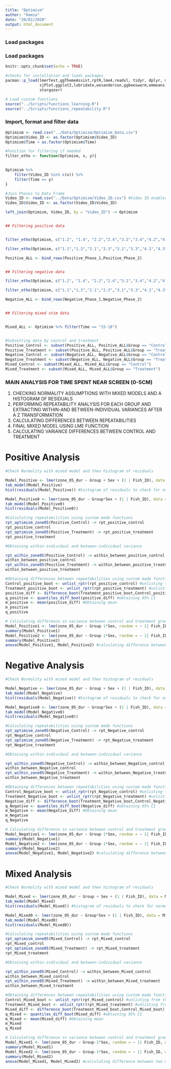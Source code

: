 ```yaml
---
title: "Optimism"
author: "Hamza"
date: "20/02/2020"
output: html_document
---
```


### Load packages

### Load packages
```r
knitr::opts_chunk$set(echo = TRUE)

#checks for installation and loads packages
pacman::p_load(lmerTest,ggThemeAssist,rptR,lme4,readxl, tidyr, dplyr, magrittr, lubridate, stringr, purrr,
               sjPlot,ggplot2,lubridate,wesanderson,ggbeeswarm,emmeans,patchwork,viridis,nlme,Rmisc,ggpubr,
               stargazer)

# Load custom functions
source("../Scripts/functions_learning.R")
source("../Scripts/functions_repeatability.R")

```

### Import, format and filter data

```r
Optimism <- read.csv("../Data/Optimism/Optimism_Data.csv")
Optimism$Video_ID <- as.factor(Optimism$Video_ID)
Optimism$Time < as.factor(Optimism$Time)

#Function for filtering if needed
filter_etho <- function(Optimism, x, y){

  
Optimism %>% 
    filter(Video_ID %in% c(x)) %>%
    filter(Time == y)
}

#Join Phases to Data Frame
Video_ID <- read.csv("../Data/Optimism/Video_ID.csv") #Video ID enables us to filter positive and negative data
Video_ID$Video_ID <- as.factor(Video_ID$Video_ID)

left_join(Optimism, Video_ID, by = "Video_ID") -> Optimism


## Filtering positive data


filter_etho(Optimism, c("1.2", "1.4", "2.2","2.4","3.2","3.4","4.2","4.4"), ("3-6")) -> Positive_Phase_1

filter_etho(Optimism, c("1.1","1.3","2.1","2.3","3.1","3.3","4.1","4.3"), ("9-12")) -> Positive_Phase_2

Positive_ALL <- bind_rows(Positive_Phase_1,Positive_Phase_2)


## Filtering negative data

filter_etho(Optimism, c("1.2", "1.4", "2.2","2.4","3.2","3.4","4.2","4.4"), ("9-12")) -> Negative_Phase_2

filter_etho(Optimism, c("1.1","1.3","2.1","2.3","3.1","3.3","4.1","4.3"), ("3-6")) -> Negative_Phase_1

Negative_ALL <- bind_rows(Negative_Phase_1,Negative_Phase_2)


## Filtering mixed stim data


Mixed_ALL <- Optimism %>% filter(Time == "15-18")


#Subsetting data by control and treatment
Positive_Control <- subset(Positive_ALL, Positive_ALL$Group == "Control") 
Positive_Treatment <- subset(Positive_ALL, Positive_ALL$Group == "Treatment") 
Negative_Control <- subset(Negative_ALL, Negative_ALL$Group == "Control") 
Negative_Treatment <- subset(Negative_ALL, Negative_ALL$Group == "Treatment") 
Mixed_Control <- subset(Mixed_ALL, Mixed_ALL$Group == "Control") 
Mixed_Treatment <- subset(Mixed_ALL, Mixed_ALL$Group == "Treatment") 
```

### MAIN ANALYSIS FOR TIME SPENT NEAR SCREEN (0-5CM)
1) CHECKING NORMALITY ASSUMPTIONS WITH MIXED MODELS AND A HISTOGRAM OF RESIDUALS
2) PERFORMING REPEATABILITY ANALYSIS FOR EACH GROUP AND EXTRACTING WITHIN-AND BETWEEN-INDIVIDUAL VARIANCES AFTER A Z TRANSFORMATION
3) CALCULATING DIFFERENCES BETWEEN REPEATABILITIES
4) FINAL MIXED MODEL USING LME FUNCTION
5) CALCULATING VARIANCE DIFFERENCES BETWEEN CONTROL AND TREATMENT

# Positive Analysis

```r
#Check Normality with mixed model and then histogram of residuals

Model_Positive <- lmer(zone_05_dur ~ Group + Sex + (1 | Fish_ID), data = Positive_ALL) #mixed model
tab_model(Model_Positive)
hist(residuals(Model_Positive)) #histogram of residuals to check for normal distribution 

Model_Positive0 <- lmer(zone_05_dur ~ Group*Sex + (1 | Fish_ID), data = Positive_ALL) #mixed model, interaction added
tab_model(Model_Positive0)
hist(residuals(Model_Positive0))

#Calculating repeatabilities using custom made functions
rpt_optimism_zone05(Positive_Control) -> rpt_positive_control
rpt_positive_control
rpt_optimism_zone05(Positive_Treatment) -> rpt_positive_treatment
rpt_positive_treatment

#Obtaining within-individual and between-individual variance 

rpt_within_zone05(Positive_Control) -> within_between_positive_control
within_between_positive_control
rpt_within_zone05(Positive_Treatment) -> within_between_positive_treatment
within_between_positive_treatment

#Obtaining differences between repeatabilities using custom made functions
Control_positive_boot <- unlist_rptr(rpt_positive_control) #unlisting from the short tanks
Treatment_positive_boot <- unlist_rptr(rpt_positive_treatment) #unlisting from the tall tanks
positive_diff <- difference_boot(Treatment_positive_boot,Control_positive_boot) #calculating the difference
q_positive <- quantiles_diff_boot(positive_diff) #obtaining 95% CI
m_positive <- mean(positive_diff) #Obtaining mean
m_positive
q_positive

# Calculating difference in variance between control and treatment groups
Model_Positive1 <- lme(zone_05_dur ~ Group-1*Sex, random = ~ 1| Fish_ID, data = Positive_ALL, na.action=na.exclude) #mixed model without variance structure
summary(Model_Positive1)
Model_Positive2 <- lme(zone_05_dur ~ Group-1*Sex, random = ~ 1| Fish_ID, weights = varIdent(form=~1|Group), data = Positive_ALL, na.action=na.exclude) #mixed model with variance structure varIdent
summary(Model_Positive2)
anova(Model_Positive1, Model_Positive2) #calculating difference between two models to find difference in variance

```


# Negative Analysis

```r
#Check Normality with mixed model and then histogram of residuals

Model_Negative <- lmer(zone_05_dur ~ Group + Sex + (1 | Fish_ID), data = Negative_ALL) #mixed model
tab_model(Model_Negative)
hist(residuals(Model_Negative)) #histogram of residuals to check for normal distribution 

Model_Negative0 <- lmer(zone_05_dur ~ Group*Sex + (1 | Fish_ID), data = Negative_ALL) #mixed model, interaction added
tab_model(Model_Negative0)
hist(residuals(Model_Negative0))

#Calculating repeatabilities using custom made functions
rpt_optimism_zone05(Negative_Control) -> rpt_Negative_control
rpt_Negative_control
rpt_optimism_zone05(Negative_Treatment) -> rpt_Negative_treatment
rpt_Negative_treatment

#Obtaining within-individual and between-individual variance 

rpt_within_zone05(Negative_Control) -> within_between_Negative_control
within_between_Negative_control
rpt_within_zone05(Negative_Treatment) -> within_between_Negative_treatment
within_between_Negative_treatment

#Obtaining differences between repeatabilities using custom made functions
Control_Negative_boot <- unlist_rptr(rpt_Negative_control) #unlisting from the short tanks
Treatment_Negative_boot <- unlist_rptr(rpt_Negative_treatment) #unlisting from the tall tanks
Negative_diff <- difference_boot(Treatment_Negative_boot,Control_Negative_boot) #calculating the difference
q_Negative <- quantiles_diff_boot(Negative_diff) #obtaining 95% CI
m_Negative <- mean(Negative_diff) #Obtaining mean
m_Negative
q_Negative

# Calculating difference in variance between control and treatment groups
Model_Negative1 <- lme(zone_05_dur ~ Group-1*Sex, random = ~ 1| Fish_ID, data = Negative_ALL, na.action=na.exclude) #mixed model without variance structure
summary(Model_Negative1)
Model_Negative2 <- lme(zone_05_dur ~ Group-1*Sex, random = ~ 1| Fish_ID, weights = varIdent(form=~1|Group), data = Negative_ALL, na.action=na.exclude) #mixed model with variance structure varIdent
summary(Model_Negative2)
anova(Model_Negative1, Model_Negative2) #calculating difference between two models to find difference in variance

```

# Mixed Analysis

```r
#Check Normality with mixed model and then histogram of residuals

Model_Mixed <- lmer(zone_05_dur ~ Group + Sex + (1 | Fish_ID), data = Mixed_ALL) #mixed model
tab_model(Model_Mixed)
hist(residuals(Model_Mixed)) #histogram of residuals to check for normal distribution 

Model_Mixed0 <- lmer(zone_05_dur ~ Group*Sex + (1 | Fish_ID), data = Mixed_ALL) #mixed model, interaction added
tab_model(Model_Mixed0)
hist(residuals(Model_Mixed0))

#Calculating repeatabilities using custom made functions
rpt_optimism_zone05(Mixed_Control) -> rpt_Mixed_control
rpt_Mixed_control
rpt_optimism_zone05(Mixed_Treatment) -> rpt_Mixed_treatment
rpt_Mixed_treatment

#Obtaining within-individual and between-individual variance 

rpt_within_zone05(Mixed_Control) -> within_between_Mixed_control
within_between_Mixed_control
rpt_within_zone05(Mixed_Treatment) -> within_between_Mixed_treatment
within_between_Mixed_treatment

#Obtaining differences between repeatabilities using custom made functions
Control_Mixed_boot <- unlist_rptr(rpt_Mixed_control) #unlisting from the short tanks
Treatment_Mixed_boot <- unlist_rptr(rpt_Mixed_treatment) #unlisting from the tall tanks
Mixed_diff <- difference_boot(Treatment_Mixed_boot,Control_Mixed_boot) #calculating the difference
q_Mixed <- quantiles_diff_boot(Mixed_diff) #obtaining 95% CI
m_Mixed <- mean(Mixed_diff) #Obtaining mean
m_Mixed
q_Mixed

# Calculating difference in variance between control and treatment groups
Model_Mixed1 <- lme(zone_05_dur ~ Group-1*Sex, random = ~ 1| Fish_ID, data = Mixed_ALL, na.action=na.exclude) #mixed model without variance structure
summary(Model_Mixed1)
Model_Mixed2 <- lme(zone_05_dur ~ Group-1*Sex, random = ~ 1| Fish_ID, weights = varIdent(form=~1|Group), data = Mixed_ALL, na.action=na.exclude) #mixed model with variance structure varIdent
summary(Model_Mixed2)
anova(Model_Mixed1, Model_Mixed2) #calculating difference between two models to find difference in variance

```













